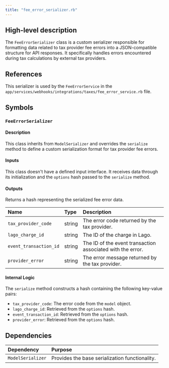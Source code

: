 ```yaml
---
title: "fee_error_serializer.rb"
---
```


## High-level description
The `FeeErrorSerializer` class is a custom serializer responsible for formatting data related to tax provider fee errors into a JSON-compatible structure for API responses. It specifically handles errors encountered during tax calculations by external tax providers.

## References
This serializer is used by the `FeeErrorService` in the `app/services/webhooks/integrations/taxes/fee_error_service.rb` file.

## Symbols

### `FeeErrorSerializer`
#### Description
This class inherits from `ModelSerializer` and overrides the `serialize` method to define a custom serialization format for tax provider fee errors.

#### Inputs
This class doesn't have a defined input interface. It receives data through its initialization and the `options` hash passed to the `serialize` method.

#### Outputs
Returns a hash representing the serialized fee error data.

| Name | Type | Description |
|:-----|:-----|:------------|
| `tax_provider_code` | string | The error code returned by the tax provider. |
| `lago_charge_id` | string | The ID of the charge in Lago. |
| `event_transaction_id` | string | The ID of the event transaction associated with the error. |
| `provider_error` | string | The error message returned by the tax provider. |

#### Internal Logic
The `serialize` method constructs a hash containing the following key-value pairs:
- `tax_provider_code`: The error code from the `model` object.
- `lago_charge_id`: Retrieved from the `options` hash.
- `event_transaction_id`: Retrieved from the `options` hash.
- `provider_error`: Retrieved from the `options` hash.

## Dependencies
| Dependency | Purpose |
|:-----------|:--------|
| `ModelSerializer` | Provides the base serialization functionality. |
